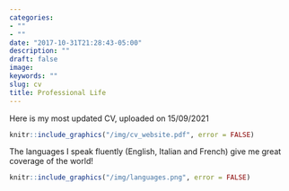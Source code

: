 ```yaml
---
categories:
- ""
- ""
date: "2017-10-31T21:28:43-05:00"
description: ""
draft: false
image: 
keywords: ""
slug: cv
title: Professional Life
---
```


Here is my most updated CV, uploaded on 15/09/2021

```r
knitr::include_graphics("/img/cv_website.pdf", error = FALSE)
```

The languages I speak fluently (English, Italian and French) give me great coverage of the world!

```r
knitr::include_graphics("/img/languages.png", error = FALSE)
```
